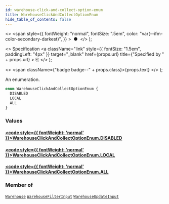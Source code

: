 ```yaml
---
id: warehouse-click-and-collect-option-enum
title: WarehouseClickAndCollectOptionEnum
hide_table_of_contents: false
---
```


  <>
    <span
      style={{
        fontWeight: "normal",
        fontSize: ".5em",
        color: "var(--ifm-color-secondary-darkest)",
      }}
    >
      &nbsp;●&nbsp;
    </span>
  </>
);

  <>
    Specification
    <a
      className="link"
      style={{ fontSize: "1.5em", paddingLeft: "4px" }}
      target="\_blank"
      href={props.url}
      title={"Specified by " + props.url}
    >
      ⎘
    </a>
  </>
);

  <>
    <span className={"badge badge--" + props.class}>{props.text}</span>
  </>
);

An enumeration.

```graphql
enum WarehouseClickAndCollectOptionEnum {
  DISABLED
  LOCAL
  ALL
}
```

### Values

#### [<code style={{ fontWeight: 'normal' }}>WarehouseClickAndCollectOptionEnum.<b>DISABLED</b></code>](#)

>

#### [<code style={{ fontWeight: 'normal' }}>WarehouseClickAndCollectOptionEnum.<b>LOCAL</b></code>](#)

>

#### [<code style={{ fontWeight: 'normal' }}>WarehouseClickAndCollectOptionEnum.<b>ALL</b></code>](#)

>

### Member of

[`Warehouse`](../../../storefront/products/objects/warehouse) <Badge class="secondary" text="object"/><Bullet />[`WarehouseFilterInput`](../../../storefront/products/inputs/warehouse-filter-input) <Badge class="secondary" text="input"/><Bullet />[`WarehouseUpdateInput`](../../../storefront/products/inputs/warehouse-update-input) <Badge class="secondary" text="input"/>
